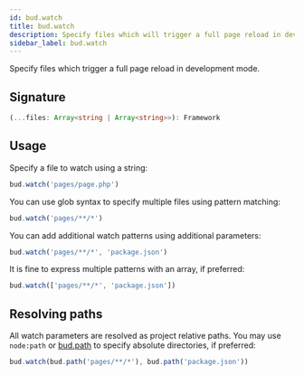 ```yaml
---
id: bud.watch
title: bud.watch
description: Specify files which will trigger a full page reload in development mode
sidebar_label: bud.watch
---
```


Specify files which trigger a full page reload in development mode.

## Signature

```ts
(...files: Array<string | Array<string>>): Framework
```

## Usage

Specify a file to watch using a string:

```ts
bud.watch('pages/page.php')
```

You can use glob syntax to specify multiple files using pattern matching:

```ts
bud.watch('pages/**/*')
```

You can add additional watch patterns using additional parameters:

```ts
bud.watch('pages/**/*', 'package.json')
```

It is fine to express multiple patterns with an array, if preferred:

```ts
bud.watch(['pages/**/*', 'package.json'])
```

## Resolving paths

All watch parameters are resolved as project relative paths. You may use `node:path` or [bud.path](https://bud.js.org/docs/bud.path) to specify absolute directories, if preferred:

```ts
bud.watch(bud.path('pages/**/*'), bud.path('package.json'))
```
